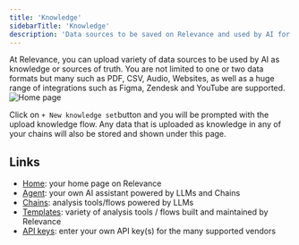 ```yaml
---
title: 'Knowledge'
sidebarTitle: 'Knowledge'
description: 'Data sources to be saved on Relevance and used by AI for further analysis'
---
```


At Relevance, you can upload variety of data sources to be used by AI as knowledge or sources of 
truth. 
You are not limited to one or two data formats but many such as PDF, CSV, Audio, Websites, 
as well as a huge range of integrations such as Figma, Zendesk and YouTube are supported.
![Home page](/images/get-started/knowledge.png)

Click on `+ New knowledge set`button and you will be prompted with the upload knowledge flow.
Any data that is uploaded as knowledge in any of your chains will also be stored and shown under this page.

## Links

* [Home](/get-started/key-concepts/home): your home page on Relevance
* [Agent](/get-started/key-concepts/agent): your own AI assistant powered by LLMs and Chains
* [Chains](/get-started/key-concepts/chains): analysis tools/flows powered by LLMs
* [Templates](/get-started/key-concepts/templates): variety of analysis tools / flows built and maintained by Relevance
* [API keys](/get-started/key-concepts/api-keys): enter your own API key(s) for the many supported vendors 
